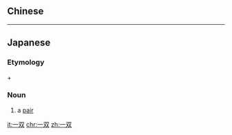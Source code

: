 {{also|一雙}}
==Chinese==
{{zh-see|一雙}}

----

==Japanese==
{{ja-kanjitab|いつ|k1=いっ|そう|yomi=o}}

===Etymology===
{{m|ja|一|sc=Jpan|tr=ichi||one}} + {{m|ja|双|sc=Jpan|tr=sō||pairs}}

===Noun===
{{ja-noun|いっそう|kyu=一雙}}

# a [[pair]]

[[it:一双]]
[[chr:一双]]
[[zh:一双]]